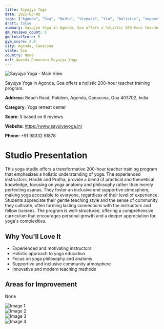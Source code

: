 ```yaml
---
title: Sayujya Yoga
date: 2025-03-08
tags: ["Agonda", "Goa", "Hatha", "Vinyasa", "Yin", "holistic", "supportive atmosphere", "Agonda, Canacona"]  
draft: false
summary: Sayujya Yoga in Agonda, Goa offers a holistic 200-hour teacher training program.
gm_reviews_count: 6
gm_totalScore: 5
gym_score: 2.8
city: Agonda,_Canacona
state: Goa
country: None
url: Agonda_Canacona_Sayujya_Yoga
---
```


<div className="aspect-[16/9] relative my-8">
  <img 
    src="https://lh5.googleusercontent.com/p/AF1QipNLn5fkFR28g16LMA3YsB6b5uuyN28IzTQyRyEP=w1920-h1080-k-no"
    alt="Sayujya Yoga - Main View"
    className="object-cover absolute inset-0 w-full h-full rounded-lg"
  />
</div>

Sayujya Yoga in Agonda, Goa offers a holistic 200-hour teacher training program.

**Address:** Beach Road, Palolem, Agonda, Canacona, Goa 403702, India

**Category:** Yoga retreat center

**Score:** 5 based on 6 reviews

**Website:** https://www.sayujyayoga.in/

**Phone:** +91 98332 51878

# Studio Presentation

This yoga studio offers a transformative 200-hour teacher training program that emphasizes a holistic understanding of yoga. 
The experienced instructors, Hardik and Prutha, provide a blend of practical and theoretical knowledge, focusing on yoga anatomy and philosophy rather than merely perfecting asanas. 
They foster an inclusive and supportive atmosphere, making yoga accessible to everyone, regardless of their level of experience. 
Students appreciate their gentle teaching style and the sense of community they cultivate, often forming lasting connections with the instructors and fellow trainees. 
The program is well-structured, offering a comprehensive curriculum that encourages personal growth and a deeper appreciation for yoga's complexities.

## Why You'll Love It

- Experienced and motivating instructors
- Holistic approach to yoga education
- Focus on yoga philosophy and anatomy
- Supportive and inclusive community atmosphere
- Innovative and modern teaching methods

## Areas for Improvement

None

<div className="grid grid-cols-1 xl:grid-cols-2 gap-4 my-8">
<div className="aspect-[4/3] relative"><img src="https://lh3.googleusercontent.com/p/AF1QipMgLAn9c2vdd39SKos0YIBtruqt4QyV4fH14vr8=w1920-h1080-k-no" alt="Image 1" className="object-cover absolute inset-0 w-full h-full rounded-lg" /></div>
<div className="aspect-[4/3] relative"><img src="https://lh5.googleusercontent.com/p/AF1QipNqYrliJ7uZ54ObOqvl94tlK-zgYk3sO42GMYrl=w1920-h1080-k-no" alt="Image 2" className="object-cover absolute inset-0 w-full h-full rounded-lg" /></div>
<div className="aspect-[4/3] relative"><img src="https://lh5.googleusercontent.com/p/AF1QipMp3BBWT7zbCfP9XIy0ECvEeBoYr57QoDgb6F0G=w1920-h1080-k-no" alt="Image 3" className="object-cover absolute inset-0 w-full h-full rounded-lg" /></div>
<div className="aspect-[4/3] relative"><img src="https://lh5.googleusercontent.com/p/AF1QipNXFetATtJR-Zyih29ss1HzO_48RDpJE2mJlu14=w1920-h1080-k-no" alt="Image 4" className="object-cover absolute inset-0 w-full h-full rounded-lg" /></div>
</div>